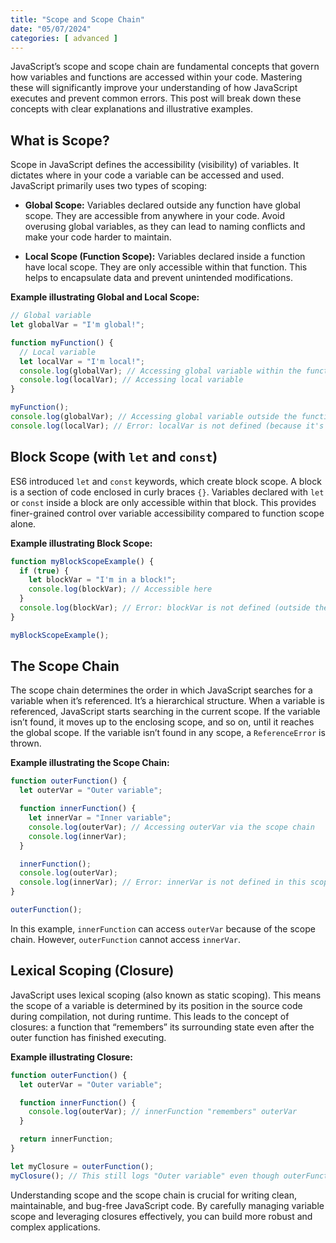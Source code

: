 ```yaml
---
title: "Scope and Scope Chain"
date: "05/07/2024"
categories: [ advanced ]
---
```


JavaScript's scope and scope chain are fundamental concepts that govern how variables and functions are accessed within your code.  Mastering these will significantly improve your understanding of how JavaScript executes and prevent common errors. This post will break down these concepts with clear explanations and illustrative examples.

## What is Scope?

Scope in JavaScript defines the accessibility (visibility) of variables.  It dictates where in your code a variable can be accessed and used.  JavaScript primarily uses two types of scoping:

* **Global Scope:** Variables declared outside any function have global scope.  They are accessible from anywhere in your code.  Avoid overusing global variables, as they can lead to naming conflicts and make your code harder to maintain.

* **Local Scope (Function Scope):** Variables declared inside a function have local scope.  They are only accessible within that function.  This helps to encapsulate data and prevent unintended modifications.


**Example illustrating Global and Local Scope:**

```javascript
// Global variable
let globalVar = "I'm global!";

function myFunction() {
  // Local variable
  let localVar = "I'm local!";
  console.log(globalVar); // Accessing global variable within the function
  console.log(localVar); // Accessing local variable
}

myFunction();
console.log(globalVar); // Accessing global variable outside the function
console.log(localVar); // Error: localVar is not defined (because it's local)
```

## Block Scope (with `let` and `const`)

ES6 introduced `let` and `const` keywords, which create block scope.  A block is a section of code enclosed in curly braces `{}`. Variables declared with `let` or `const` inside a block are only accessible within that block.  This provides finer-grained control over variable accessibility compared to function scope alone.


**Example illustrating Block Scope:**

```javascript
function myBlockScopeExample() {
  if (true) {
    let blockVar = "I'm in a block!";
    console.log(blockVar); // Accessible here
  }
  console.log(blockVar); // Error: blockVar is not defined (outside the block)
}

myBlockScopeExample();
```

## The Scope Chain

The scope chain determines the order in which JavaScript searches for a variable when it's referenced.  It's a hierarchical structure. When a variable is referenced, JavaScript starts searching in the current scope. If the variable isn't found, it moves up to the enclosing scope, and so on, until it reaches the global scope. If the variable isn't found in any scope, a `ReferenceError` is thrown.


**Example illustrating the Scope Chain:**

```javascript
function outerFunction() {
  let outerVar = "Outer variable";

  function innerFunction() {
    let innerVar = "Inner variable";
    console.log(outerVar); // Accessing outerVar via the scope chain
    console.log(innerVar);
  }

  innerFunction();
  console.log(outerVar);
  console.log(innerVar); // Error: innerVar is not defined in this scope.
}

outerFunction();
```

In this example, `innerFunction` can access `outerVar` because of the scope chain.  However, `outerFunction` cannot access `innerVar`.


## Lexical Scoping (Closure)

JavaScript uses lexical scoping (also known as static scoping).  This means the scope of a variable is determined by its position in the source code during compilation, not during runtime.  This leads to the concept of closures: a function that "remembers" its surrounding state even after the outer function has finished executing.


**Example illustrating Closure:**

```javascript
function outerFunction() {
  let outerVar = "Outer variable";

  function innerFunction() {
    console.log(outerVar); // innerFunction "remembers" outerVar
  }

  return innerFunction;
}

let myClosure = outerFunction();
myClosure(); // This still logs "Outer variable" even though outerFunction has finished.
```

Understanding scope and the scope chain is crucial for writing clean, maintainable, and bug-free JavaScript code. By carefully managing variable scope and leveraging closures effectively, you can build more robust and complex applications.

